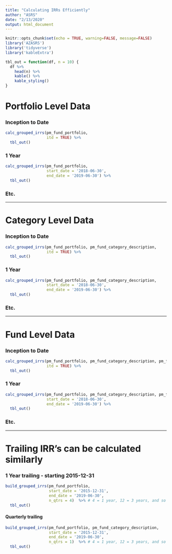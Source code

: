 ```yaml
---
title: "Calculating IRRs Efficiently"
author: "ASRS"
date: "2/13/2020"
output: html_document
---
```


```r
knitr::opts_chunk$set(echo = TRUE, warning=FALSE, message=FALSE)
library('AZASRS')
library('tidyverse')
library('kableExtra')

tbl_out = function(df, n = 10) {
  df %>%
    head(n) %>%
    kable() %>%
    kable_styling()
}
```


# Portfolio Level Data  

### Inception to Date
```r
calc_grouped_irrs(pm_fund_portfolio,
                  itd = TRUE) %>%
  tbl_out()
```

### 1 Year
```r
calc_grouped_irrs(pm_fund_portfolio,
                  start_date = '2018-06-30',
                  end_date = '2019-06-30') %>%
  tbl_out()
```

### Etc.

----

# Category Level Data  

### Inception to Date
```r
calc_grouped_irrs(pm_fund_portfolio, pm_fund_category_description,
                  itd = TRUE) %>%
  tbl_out()
```

### 1 Year
```r
calc_grouped_irrs(pm_fund_portfolio, pm_fund_category_description,
                  start_date = '2018-06-30',
                  end_date = '2019-06-30') %>%
  tbl_out()
```

### Etc.

----


# Fund Level Data  

### Inception to Date
```r
calc_grouped_irrs(pm_fund_portfolio, pm_fund_category_description, pm_fund_id,
                  itd = TRUE) %>%
  tbl_out()
```

### 1 Year
```r
calc_grouped_irrs(pm_fund_portfolio, pm_fund_category_description, pm_fund_id,
                  start_date = '2018-06-30',
                  end_date = '2019-06-30') %>%
  tbl_out()
```

### Etc.


----

# Trailing IRR's can be calculated similarly  

### 1 Year trailing - starting 2015-12-31

```r
build_grouped_irrs(pm_fund_portfolio,
                   start_date = '2015-12-31',
                   end_date = '2019-06-30',
                   n_qtrs = 4)  %>% # 4 = 1 year, 12 = 3 years, and so forth
  tbl_out()
```


#### Quarterly trailing
```r
build_grouped_irrs(pm_fund_portfolio, pm_fund_category_description,
                   start_date = '2015-12-31',
                   end_date = '2019-06-30',
                   n_qtrs = 1)  %>% # 4 = 1 year, 12 = 3 years, and so forth
  tbl_out()
```
